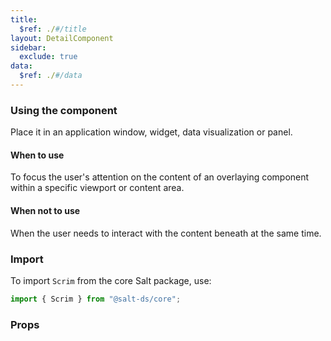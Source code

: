 ```yaml
---
title:
  $ref: ./#/title
layout: DetailComponent
sidebar:
  exclude: true
data:
  $ref: ./#/data
---
```


### Using the component

Place it in an application window, widget, data visualization or panel.

#### When to use

To focus the user's attention on the content of an overlaying component within a specific viewport or content area.

#### When not to use

When the user needs to interact with the content beneath at the same time.

### Import

To import `Scrim` from the core Salt package, use:

```js
import { Scrim } from "@salt-ds/core";
```

### Props

<PropsTable packageName="core" componentName="Scrim" />
